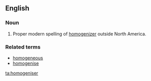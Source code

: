==English==
===Noun===
{{en-noun}}
#Proper modern spelling of [[homogenizer]] outside North America.

===Related terms===
*[[homogeneous]]
*[[homogenise]]

[[ta:homogeniser]]